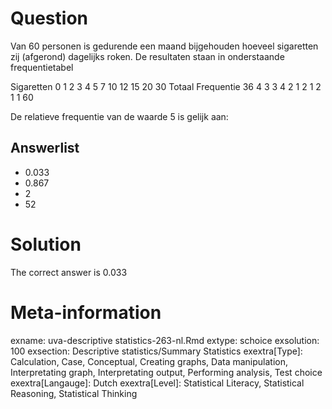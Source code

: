 Question
========

Van 60 personen is gedurende een maand bijgehouden hoeveel sigaretten zij (afgerond) dagelijks roken. De resultaten staan in onderstaande frequentietabel

Sigaretten 0 1 2 3 4 5 7 10 12 15 20 30 Totaal
Frequentie 36 4 3 3 4 2 1 2 1 2 1 1 60

De relatieve frequentie van de waarde 5 is gelijk aan: 

Answerlist
----------
* 0.033
* 0.867
* 2
* 52

Solution
========

The correct answer is  0.033 

Meta-information
================
exname: uva-descriptive statistics-263-nl.Rmd 
extype: schoice 
exsolution: 100 
exsection: Descriptive statistics/Summary Statistics
exextra[Type]: Calculation, Case, Conceptual, Creating graphs, Data manipulation, Interpretating graph, Interpretating output, Performing analysis, Test choice 
exextra[Langauge]: Dutch 
exextra[Level]: Statistical Literacy, Statistical Reasoning, Statistical Thinking 
